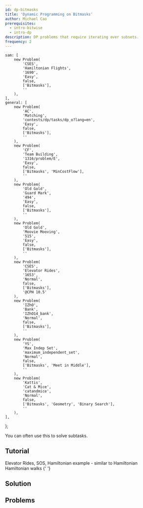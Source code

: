 ```yaml
---
id: dp-bitmasks
title: 'Dynamic Programming on Bitmasks'
author: Michael Cao
prerequisites:
  - intro-bitwise
  - intro-dp
description: DP problems that require iterating over subsets.
frequency: 2
---
```




	sam: [
		new Problem(
			'CSES',
			'Hamiltonian Flights',
			'1690',
			'Easy',
			false,
			['Bitmasks'],
			''
		),
	],
	general: [
		new Problem(
			'AC',
			'Matching',
			'contests/dp/tasks/dp_o?lang=en',
			'Easy',
			false,
			['Bitmasks'],
			''
		),
		new Problem(
			'CF',
			'Team Building',
			'1316/problem/E',
			'Easy',
			false,
			['Bitmasks', 'MinCostFlow'],
			''
		),
		new Problem(
			'Old Gold',
			'Guard Mark',
			'494',
			'Easy',
			false,
			['Bitmasks'],
			''
		),
		new Problem(
			'Old Gold',
			'Moovie Mooving',
			'515',
			'Easy',
			false,
			['Bitmasks'],
			''
		),
		new Problem(
			'CSES',
			'Elevator Rides',
			'1653',
			'Normal',
			false,
			['Bitmasks'],
			'@CPH 10.5'
		),
		new Problem(
			'IZhO',
			'Bank',
			'IZhO14_bank',
			'Normal',
			false,
			['Bitmasks'],
			''
		),
		new Problem(
			'YS',
			'Max Indep Set',
			'maximum_independent_set',
			'Normal',
			false,
			['Bitmasks', 'Meet in Middle'],
			''
		),
		new Problem(
			'Kattis',
			'Cat & Mice',
			'catandmice',
			'Normal',
			false,
			['Bitmasks', 'Geometry', 'Binary Search'],
			''
		),
	],
};

<!-- new Problem('CF', 'Square Subsets', '895/problem/C', 'Easy', false, [], ''), -->

<Info title="Pro Tip">

You can often use this to solve subtasks.

</Info>

<FocusProblem problem={problems.sam[0]} />

## Tutorial

<Resources>
	<Resource
		source="CPH"
		title="10.5 - DP on Bits, 19.2 - Hamiltonian Paths"
		starred
	>
		Elevator Rides, SOS, Hamiltonian
	</Resource>
	<Resource source="PAPS" title="9.4 - Subset DP">
		example - similar to Hamiltonian
	</Resource>
	<Resource source="CF" title="DP Over Subsets" url="337">
		Hamiltonian walks
	</Resource>
	<Resource
		source="HE@HackerEarth"
		title="DP and Bit Masking"
		url="https://www.hackerearth.com/practice/algorithms/dynamic-programming/bit-masking/tutorial/"
	>
		{' '}
	</Resource>
</Resources>

## Solution

<IncompleteSection />

## Problems

<Problems problems={problems.general} />
